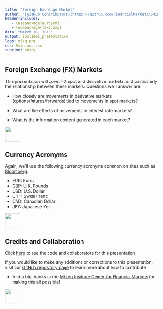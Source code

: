 ```yaml
---
title: "Foreign Exchange Market"
author: "[GitHub Contributors](https://github.com/FinancialMarkets/5MinuteFinance/graphs/contributors)"
header-includes:
   - \usepackage{eurosym}
   - \usepackage{textcomp}
date: "March 10, 2016"
output: ioslides_presentation
logo: misq.png
css: 5min_mod.css
runtime: shiny
---
```


## Foreign Exchange (FX) Markets

This presentation will cover FX spot and derivative markets, and particularly the relationship between these markets.  Questions we'll answer are:

- How closely are movements in derivative markets (options/futures/forwards) tied to movements in spot markets?

- What are the effects of movements in interest rate markets?

- What is the information content generated in each market?

<div class="MIfooter"><img src="mi.png" style="height:50px;"></div> 


## Currency Acronyms

Again, we'll use the following currency acronyms common on sites such as [Bloomberg](http://www.bloomberg.com/markets/currencies). 

- EUR: Euros
- GBP: U.K. Pounds
- USD: U.S. Dollar
- CHF: Swiss Franc
- CAD: Canadian Dollar
- JPY: Japanese Yen

<div class="MIfooter"><img src="mi.png" style="height:50px;"></div> 


## Credits and Collaboration

Click [here](https://github.com/FinancialMarkets/5MinuteFinance/blob/master/Foreign_exchange/fx_market/fx_market.Rmd) to see the code and collaborators for this presentation

If you would like to make any additions or corrections to this presentation, visit our [GitHub repository page](https://github.com/FinancialMarkets/5MinuteFinance#how-to-contribute) to learn more about how to contribute

- And a big thanks to the [Milken Institute Center for Financial Markets](http://www.milkeninstitute.org/centers/markets) for making this all possible!


<div class="MIfooter"><img src="mi.png" style="height:50px;"></div> 

